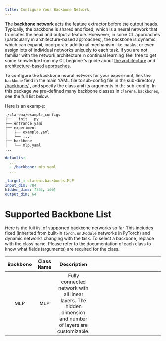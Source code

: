 ```yaml
---
title: Configure Your Backbone Network
---
```


The **backbone network** acts the feature extractor before the output heads.  Typically, the backbone is shared and fixed, which is a neural network that truncates the head and output a feature. Hoewever, in some CL approaches (particularly in architecture-based approaches), the backbone is dynamic which can expand, incorporate additional mechanism like masks, or even assign lots of individual networks uniquely to each task. If you are not familiar with the network architecture in continual learning, feel free to get some knowledge from my CL beginner's guide about [the architecture](../../../../posts/continual-learning-beginners-guide.qmd#CL-classification) and [architecture-based approaches](../../../../posts/continual-learning-beginners-guide.qmd#architecture-based-approaches).

To configure the backbone neural network for your experiment, link the `backbone` field in the main YAML file to sub-config file in the sub-directory [<your-config-dir>/backbone/](https://github.com/pengxiang-wang/continual-learning-arena/tree/main/clarena/example_configs/backbone/) , and specify the class and its arguments in the sub-config. In this package we pre-defined many backbone classes in `clarena.backbones`, see the full list below.

Here is an example:

```plain
./clarena/example_configs
├── __init__.py
├── entrance.yaml
├── experiment
│   ├── example.yaml
│   └── ...
├── backbone
│   └── mlp.yaml
...
```


```.yaml
defaults:
  ...
  - /backbone: mlp.yaml
  ...

```

```.yaml
_target_: clarena.backbones.MLP
input_dim: 784
hidden_dims: [256, 100]
output_dim: 64
```



# Supported Backbone List {#list}


Here is the full list of supported backbone networks so far. This includes fixed (inherited from built-in `torch.nn.Module` networks in PyTorch) and dynamic networks changing with the task. To select a backbone, replace with the class name. Please refer to the documentation of each class to know what fields (arguments) are required for the class.


|         Backbone                    |       Class Name             |              Description               |
| :--: |:----------: | :---: | :----------------------------------------------------------: |
| MLP | MLP|    Fully connected network with all linear layers. The hidden dimension and number of layers are customizable.    |

